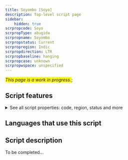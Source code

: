```yaml
---
title: Soyombo [Soyo]
description: Top-level script page
sidebar:
    hidden: true
scrpropcode: Soyo
scrpropType: abugida
scrpropname: Soyombo
scrpropstatus: Current
scrpropregion: Indic
scrpropdirection: LTR
scrpropbaseline: hanging
scrpropcase: unknown
scrpropwspace: unspecified
---
```


<span style='background-color:yellow'>_This page is a work in progress._</span>;


## Script features

<details>
<summary> See all script properties: code, region, status and more</summary>
<ScriptInfo />
</details>

## Languages that use this script

<WsList script='Soyo' wsMax='5' />

## Script description

To be completed...

